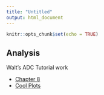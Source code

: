 ```yaml
---
title: "Untitled"
output: html_document
---
```


```r
knitr::opts_chunk$set(echo = TRUE)
```

## Analysis

Walt's ADC Tutorial work

* [Chapter 8](Chapter8.html)
* [Cool Plots](data_viz.html)